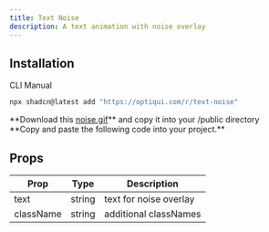```yaml
---
title: Text Noise
description: A text animation with noise overlay
---
```


<ComponentPreview name="text-noise-example" className="not-prose" />

## Installation

<Tabs defaultValue="cli">

<TabsList>
  <TabsTrigger value="cli">CLI</TabsTrigger>
  <TabsTrigger value="manual">Manual</TabsTrigger>
</TabsList>
<TabsContent value="cli">

```bash
npx shadcn@latest add "https://optiqui.com/r/text-noise"
```

</TabsContent>
<TabsContent value="manual" className="mt-8">

<Stepper>
<div>
**Download this <a href="/noise.gif" download>noise.gif</a>** and copy it into your /public directory
</div>
<div>
**Copy and paste the following code into your project.**
<ComponentSource name="text-noise" />
</div>
</Stepper>
</TabsContent>
</Tabs>

## Props

<div className="table-wrapper">
  <table>
    <thead>
      <tr>
        <th>Prop</th>
        <th>Type</th>
        <th>Description</th>
      </tr>
    </thead>
    <tbody>
      <tr>
        <td>text</td>
        <td>string</td>
        <td>text for noise overlay</td>
      </tr>
      <tr>
        <td>className</td>
        <td>string</td>
        <td>additional classNames</td>
      </tr>
    </tbody>
  </table>
</div>
